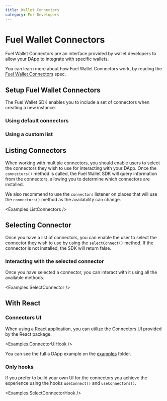 ```yaml
---
title: Wallet Connectors
category: For Developers
---
```


# Fuel Wallet Connectors

Fuel Wallet Connectors are an interface provided by wallet developers to allow your DApp to integrate with specific wallets.

You can learn more about how Fuel Wallet Connectors work, by reading the [Fuel Wallet Connectors](https://github.com/FuelLabs/fuels-wallet/wiki/Fuel-Wallet-Connectors) spec.

## Setup Fuel Wallet Connectors

The Fuel Wallet SDK enables you to include a set of connectors when creating a new instance.

### Using default connectors
<CodeImport
  file="../../examples/connectors/ListConnectors.tsx"
  commentBlock="createInstance"
/>

### Using a custom list
<CodeImport
  file="../../examples/connectors/ListConnectors.tsx"
  commentBlock="createInstance"
/>

## Listing Connectors

When working with multiple connectors, you should enable users to select the connectors they wish to use for interacting with your DApp. Once the `connectors()` method is called, the Fuel Wallet SDK will query information from the connectors, allowing you to determine which connectors are installed.

We also recommend to use the `connectors` listener on places that will use the `connectors()` method as the availability can change.

<CodeImport
  file="../../examples/connectors/ListConnectors.tsx"
  commentBlock="listConnectors"
/>
<Examples.ListConnectors />

## Selecting Connector

Once you have a list of connectors, you can enable the user to select the connector they wish to use by using the `selectConnect()` method. If the connector is not installed, the SDK will return false.

<CodeImport
  file="../../examples/connectors/SelectConnector.tsx"
  commentBlock="selectConnector"
/>

### Interacting with the selected connector

Once you have selected a connector, you can interact with it using all the available methods.

<CodeImport
  file="../../examples/connectors/SelectConnector.tsx"
  commentBlock="connect"
/>

<Examples.SelectConnector />

## With React

### Connectors UI

When using a React application, you can utilize the Connectors UI provided by the React package.

<Examples.ConnectorUIHook />

You can see the full a DApp example on the [examples](https://github.com/FuelLabs/fuels-wallet/tree/master/examples) folder.

### Only hooks

If you prefer to build your own UI for the connectors you achieve the experience using
the hooks `useConnect()` and `useConnectors()`.

<CodeImport
  file="../../examples/connectors/hooks/SelectConnectorHook.tsx"
  commentBlock="useConnectors"
/>

<Examples.SelectConnectorHook />
